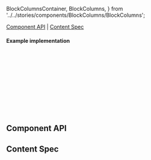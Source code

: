   BlockColumnsContainer,
  BlockColumns,
} from '../../stories/components/BlockColumns/BlockColumns';

<Meta of={RangeDatePickerStories} />

<Title>RangeDatePicker</Title>

[Component API](#ComponentAPI) | [Content Spec](#ContentSpec)

<Canvas of={RangeDatePickerStories.RangeDatePicker} sourceState="none" />

#### Example implementation

```jsx
<RangeDatePicker
 toMonth={new Date('06/20/2023')}
 initialFromDate={new Date('2023-07-01')}
 initialToDate={new Date('2023-07-10')}
>
 {({ datepicker }) => (
    <DatePickerRangeCalendarsWrapper>
    <DatePicker {...datepicker} />
  </DatePickerRangeCalendarsWrapper>
  )}
</RangeDatePicker>
```

## Component API <a id="ComponentAPI" />

<ArgsTable />

## Content Spec <a id="ContentSpec" />

<Figma
  showLink
  height="100%"
  url="https://www.figma.com/file/9FDwjR8lYvincseDkKypC4/Component-Documentations?type=design&node-id=777-80905&mode=dev"
/>
